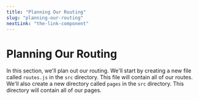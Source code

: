 ```yaml
---
title: "Planning Our Routing"
slug: "planning-our-routing"
nextLink: "the-link-component"
---
```


# Planning Our Routing

In this section, we'll plan out our routing. We'll start by creating a new file called `routes.js` in the `src` directory. This file will contain all of our routes. We'll also create a new directory called `pages` in the `src` directory. This directory will contain all of our pages.
